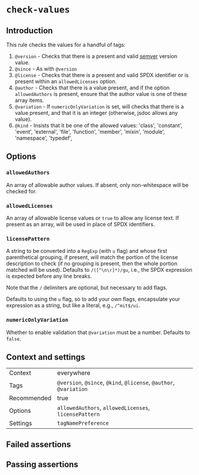 # `check-values`

## Introduction

This rule checks the values for a handful of tags:

1. `@version` - Checks that there is a present and valid
    [semver](https://semver.org/) version value.
2. `@since` - As with `@version`
3. `@license` - Checks that there is a present and valid SPDX identifier
    or is present within an `allowedLicenses` option.
4. `@author` - Checks that there is a value present, and if the option
    `allowedAuthors` is present, ensure that the author value is one
    of these array items.
5. `@variation` - If `numericOnlyVariation` is set, will checks that there
    is a value present, and that it is an integer (otherwise, jsdoc allows any
    value).
6. `@kind` - Insists that it be one of the allowed values: 'class',
    'constant', 'event', 'external', 'file', 'function', 'member', 'mixin',
    'module', 'namespace', 'typedef',

## Options

### `allowedAuthors`

An array of allowable author values. If absent, only non-whitespace will
be checked for.

### `allowedLicenses`

An array of allowable license values or `true` to allow any license text.
If present as an array, will be used in place of SPDX identifiers.

### `licensePattern`

A string to be converted into a `RegExp` (with `u` flag) and whose first
parenthetical grouping, if present, will match the portion of the license
description to check (if no grouping is present, then the whole portion
matched will be used). Defaults to `/([^\n\r]*)/gu`, i.e., the SPDX expression
is expected before any line breaks.

Note that the `/` delimiters are optional, but necessary to add flags.

Defaults to using the `u` flag, so to add your own flags, encapsulate
your expression as a string, but like a literal, e.g., `/^mit$/ui`.

### `numericOnlyVariation`

Whether to enable validation that `@variation` must be a number. Defaults to
`false`.

## Context and settings

|||
|---|---|
|Context|everywhere|
|Tags|`@version`, `@since`, `@kind`, `@license`, `@author`, `@variation`|
|Recommended|true|
|Options|`allowedAuthors`, `allowedLicenses`, `licensePattern`|
|Settings|`tagNamePreference`|


## Failed assertions

<Assertions rule="checkValues" />

## Passing assertions

<Assertions rule="checkValues" passing />
